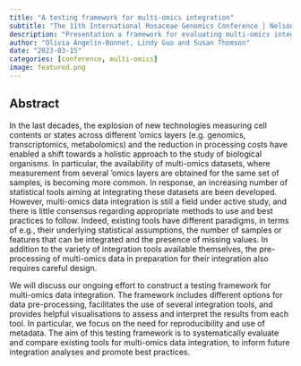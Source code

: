 ```yaml
---
title: "A testing framework for multi-omics integration"
subtitle: "The 11th International Rosaceae Genomics Conference | Nelson, New Zealand"
description: "Presentation a framework for evaluating multi-omics integration methods."
author: "Olivia Angelin-Bonnet, Lindy Guo and Susan Thomson"
date: "2023-03-15"
categories: [conference, multi-omics]
image: featured.png
---
```


## Abstract

In the last decades, the explosion of new technologies measuring cell contents or states across different 'omics layers (e.g. genomics, transcriptomics, metabolomics) and the reduction in processing costs have enabled a shift towards a holistic approach to the study of biological organisms. In particular, the availability of multi-omics datasets, where measurement from several 'omics layers are obtained for the same set of samples, is becoming more common. In response, an increasing number of statistical tools aiming at integrating these datasets are been developed. However, multi-omics data integration is still a field under active study, and there is little consensus regarding appropriate methods to use and best practices to follow. Indeed, existing tools have different paradigms, in terms of e.g., their underlying statistical assumptions, the number of samples or features that can be integrated and the presence of missing values. In addition to the variety of integration tools available themselves, the pre-processing of multi-omics data in preparation for their integration also requires careful design.

We will discuss our ongoing effort to construct a testing framework for multi-omics data integration. The framework includes different options for data pre-processing, facilitates the use of several integration tools, and provides helpful visualisations to assess and interpret the results from each tool. In particular, we focus on the need for reproducibility and use of metadata. The aim of this testing framework is to systematically evaluate and compare existing tools for multi-omics data integration, to inform future integration analyses and promote best practices.

